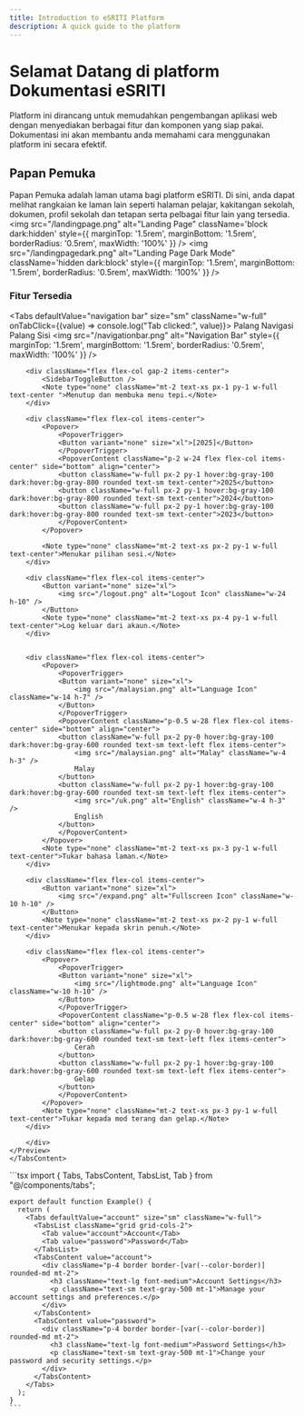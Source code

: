 ```yaml
---
title: Introduction to eSRITI Platform
description: A quick guide to the platform
---
```


# Selamat Datang di platform Dokumentasi eSRITI

Platform ini dirancang untuk memudahkan pengembangan aplikasi web dengan menyediakan berbagai fitur dan komponen yang siap pakai. Dokumentasi ini akan membantu anda memahami cara menggunakan platform ini secara efektif.

## Papan Pemuka
Papan Pemuka adalah laman utama bagi platform eSRITI. Di sini, anda dapat melihat rangkaian ke laman lain seperti halaman pelajar, kakitangan sekolah, dokumen, profil sekolah dan tetapan serta pelbagai fitur lain yang tersedia.
<img src="/landingpage.png" alt="Landing Page" className='block dark:hidden' style={{ marginTop: '1.5rem', marginBottom: '1.5rem', borderRadius: '0.5rem', maxWidth: '100%' }} />
<img src="/landingpagedark.png" alt="Landing Page Dark Mode" className='hidden dark:block' style={{ marginTop: '1.5rem', marginBottom: '1.5rem', borderRadius: '0.5rem', maxWidth: '100%' }} />


### Fitur Tersedia

<Tabs defaultValue="navigation bar" size="sm" className="w-full" onTabClick={(value) => console.log("Tab clicked:", value)}>
  <TabsList className="grid w-full md:w-[30%] grid-cols-2">
    <Tab value="navigation bar">Palang Navigasi</Tab>
    <Tab value="sidebar">Palang Sisi</Tab>
  </TabsList>
  <TabsContent value="navigation bar">
    <img src="/navigationbar.png" alt="Navigation Bar" style={{ marginTop: '1.5rem', marginBottom: '1.5rem', borderRadius: '0.5rem', maxWidth: '100%' }} />
    <Preview>
      <div className="flex flex-row gap-10 items-center">

        <div className="flex flex-col gap-2 items-center">
            <SidebarToggleButton />
            <Note type="none" className="mt-2 text-xs px-1 py-1 w-full text-center ">Menutup dan membuka menu tepi.</Note>
        </div>

        <div className="flex flex-col items-center">
            <Popover>
                <PopoverTrigger>
                <Button variant="none" size="xl">[2025]</Button>
                </PopoverTrigger>
                <PopoverContent className="p-2 w-24 flex flex-col items-center" side="bottom" align="center">
                <button className="w-full px-2 py-1 hover:bg-gray-100 dark:hover:bg-gray-800 rounded text-sm text-center">2025</button>
                <button className="w-full px-2 py-1 hover:bg-gray-100 dark:hover:bg-gray-800 rounded text-sm text-center">2024</button>
                <button className="w-full px-2 py-1 hover:bg-gray-100 dark:hover:bg-gray-800 rounded text-sm text-center">2023</button>
                </PopoverContent>
            </Popover>
            
            <Note type="none" className="mt-2 text-xs px-2 py-1 w-full text-center">Menukar pilihan sesi.</Note>
        </div>

        <div className="flex flex-col items-center">
            <Button variant="none" size="xl">
                <img src="/logout.png" alt="Logout Icon" className="w-24 h-10" />
            </Button>
            <Note type="none" className="mt-2 text-xs px-4 py-1 w-full text-center">Log keluar dari akaun.</Note>
        </div>


        <div className="flex flex-col items-center">
            <Popover>
                <PopoverTrigger>
                <Button variant="none" size="xl">
                    <img src="/malaysian.png" alt="Language Icon" className="w-14 h-7" />
                </Button>
                </PopoverTrigger>
                <PopoverContent className="p-0.5 w-28 flex flex-col items-center" side="bottom" align="center">
                <button className="w-full px-2 py-0 hover:bg-gray-100 dark:hover:bg-gray-600 rounded text-sm text-left flex items-center">
                    <img src="/malaysian.png" alt="Malay" className="w-4 h-3" />
                    Malay
                </button>
                <button className="w-full px-2 py-1 hover:bg-gray-100 dark:hover:bg-gray-600 rounded text-sm text-left flex items-center">
                    <img src="/uk.png" alt="English" className="w-4 h-3" />
                    English
                </button>
                </PopoverContent>
            </Popover>
            <Note type="none" className="mt-2 text-xs px-3 py-1 w-full text-center">Tukar bahasa laman.</Note>
        </div>

        <div className="flex flex-col items-center">
            <Button variant="none" size="xl">
                <img src="/expand.png" alt="Fullscreen Icon" className="w-10 h-10" />
            </Button>
            <Note type="none" className="mt-2 text-xs px-2 py-1 w-full text-center">Menukar kepada skrin penuh.</Note>
        </div>

        <div className="flex flex-col items-center">
            <Popover>
                <PopoverTrigger>
                <Button variant="none" size="xl">
                    <img src="/lightmode.png" alt="Language Icon" className="w-10 h-10" />
                </Button>
                </PopoverTrigger>
                <PopoverContent className="p-0.5 w-28 flex flex-col items-center" side="bottom" align="center">
                <button className="w-full px-2 py-0 hover:bg-gray-100 dark:hover:bg-gray-600 rounded text-sm text-left flex items-center">
                    Cerah
                </button>
                <button className="w-full px-2 py-1 hover:bg-gray-100 dark:hover:bg-gray-600 rounded text-sm text-left flex items-center">
                    Gelap
                </button>
                </PopoverContent>
            </Popover>
            <Note type="none" className="mt-2 text-xs px-3 py-1 w-full text-center">Tukar kepada mod terang dan gelap.</Note>
        </div>

        </div>
    </Preview>
    </TabsContent>

  <TabsContent value="code">
    ```tsx
    import { Tabs, TabsContent, TabsList, Tab } from "@/components/tabs";
    
    export default function Example() {
      return (
        <Tabs defaultValue="account" size="sm" className="w-full">
          <TabsList className="grid grid-cols-2">
            <Tab value="account">Account</Tab>
            <Tab value="password">Password</Tab>
          </TabsList>
          <TabsContent value="account">
            <div className="p-4 border border-[var(--color-border)] rounded-md mt-2">
              <h3 className="text-lg font-medium">Account Settings</h3>
              <p className="text-sm text-gray-500 mt-1">Manage your account settings and preferences.</p>
            </div>
          </TabsContent>
          <TabsContent value="password">
            <div className="p-4 border border-[var(--color-border)] rounded-md mt-2">
              <h3 className="text-lg font-medium">Password Settings</h3>
              <p className="text-sm text-gray-500 mt-1">Change your password and security settings.</p>
            </div>
          </TabsContent>
        </Tabs>
      );
    }
    ```
  </TabsContent>
</Tabs>



